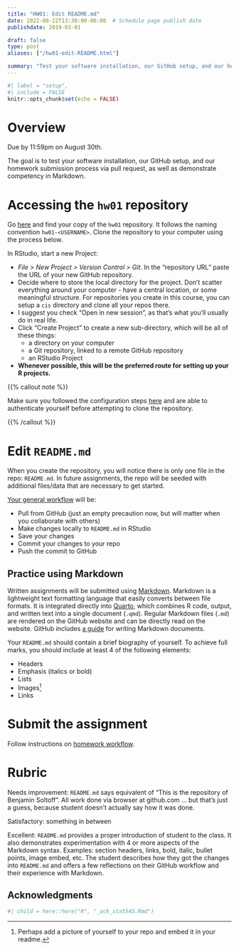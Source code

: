 ```yaml
---
title: "HW01: Edit README.md"
date: 2022-08-22T13:30:00-06:00  # Schedule page publish date
publishdate: 2019-03-01

draft: false
type: post
aliases: ["/hw01-edit-README.html"]

summary: "Test your software installation, our GitHub setup, and our homework submission process via pull request, as well as demonstrate competency in Markdown."
---
```


```r
#| label = "setup",
#| include = FALSE
knitr::opts_chunk$set(echo = FALSE)
```

# Overview

Due by 11:59pm on August 30th.

The goal is to test your software installation, our GitHub setup, and our homework submission process via pull request, as well as demonstrate competency in Markdown.

# Accessing the `hw01` repository

Go [here](https://github.coecis.cornell.edu/cis-fa22) and find your copy of the `hw01` repository. It follows the naming convention `hw01-<USERNAME>`. Clone the repository to your computer using the process below.

In RStudio, start a new Project:

* *File > New Project > Version Control > Git*. In the "repository URL" paste the URL of your new GitHub repository.
* Decide where to store the local directory for the project. Don't scatter everything around your computer - have a central location, or some meaningful structure. For repositories you create in this course, you can setup a `cis` directory and clone all your repos there.
* I suggest you check "Open in new session", as that's what you'll usually do in real life.
* Click "Create Project" to create a new sub-directory, which will be all of these things:
    * a directory on your computer
    * a Git repository, linked to a remote GitHub repository
    * an RStudio Project
* **Whenever possible, this will be the preferred route for setting up your R projects.**

{{% callout note %}}

Make sure you followed the configuration steps [here](/setup/git-configure/) and are able to authenticate yourself before attempting to clone the repository.

{{% /callout %}}

# Edit `README.md`

When you create the repository, you will notice there is only one file in the repo: `README.md`. In future assignments, the repo will be seeded with additional files/data that are necessary to get started.

[Your general workflow](/faq/homework-guidelines/#homework-workflow) will be:

* Pull from GitHub (just an empty precaution now, but will matter when you collaborate with others)
* Make changes locally to `README.md` in RStudio
* Save your changes
* Commit your changes to your repo
* Push the commit to GitHub

## Practice using Markdown

Written assignments will be submitted using [Markdown](https://daringfireball.net/projects/markdown/). Markdown is a lightweight text formatting language that easily converts between file formats. It is integrated directly into [Quarto](http://rmarkdown.rstudio.com/), which combines R code, output, and written text into a single document (`.qmd`). Regular Markdown files (`.md`) are rendered on the GitHub website and can be directly read on the website. GitHub includes [a guide](https://guides.github.com/features/mastering-markdown/) for writing Markdown documents.

Your `README.md` should contain a brief biography of yourself. To achieve full marks, you should include at least 4 of the following elements:

* Headers
* Emphasis (italics or bold)
* Lists
* Images[^image]
* Links

# Submit the assignment

Follow instructions on [homework workflow](/faq/homework-guidelines/#homework-workflow).

# Rubric

Needs improvement: `README.md` says equivalent of "This is the repository of Benjamin Soltoff". All work done via browser at github.com ... but that's just a guess, because student doesn't actually say how it was done.

Satisfactory: something in between

Excellent: `README.md` provides a proper introduction of student to the class. It also demonstrates experimentation with 4 or more aspects of the Markdown syntax. Examples: section headers, links, bold, italic, bullet points, image embed, etc. The student describes how they got the changes into `README.md` and offers a few reflections on their GitHub workflow and their experience with Markdown.

## Acknowledgments

```r
#| child = here::here("R", "_ack_stat545.Rmd")
```

[^image]: Perhaps add a picture of yourself to your repo and embed it in your readme.
